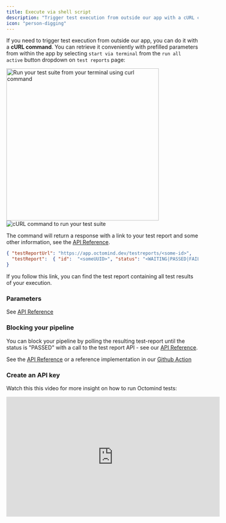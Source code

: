 ```yaml
---
title: Execute via shell script
description: "Trigger test execution from outside our app with a cURL command"
icon: "person-digging"
---
```


If you need to trigger test execution from outside our app, you can do it with a **cURL command**.
You can retrieve it conveniently with prefilled parameters from within the app by selecting `start via terminal` from the `run all active` button dropdown on `test reports` page:

<Frame caption="Run your test suite from your terminal using cURL command, 05/2025">
  <img
    src="/images/run/run-from-terminal.png"
    alt="Run your test suite from your terminal using curl command"
    width="400"
  />
</Frame>

<div class="mt-8" />

<Frame caption="cURL command to run your test suite, 05/2025">
  <img
    src="/images/run/run-curl.png"
    alt="cURL command to run your test suite"
  />
</Frame>

The command will return a response with a link to your test report and some other information, see the [API Reference](/api-reference).

```JSON
{ "testReportUrl": "https://app.octomind.dev/testreports/<some-id>",
  "testReport":  { "id":  "<someUUID>", "status": "<WAITING|PASSED|FAILED>"}
}
```

If you follow this link, you can find the test report containing all test results of your execution.

### Parameters

See [API Reference](/api-reference)

### Blocking your pipeline

You can block your pipeline by polling the resulting test-report until the status is "PASSED" with a call to the test report API - see our [API Reference](/api-reference).

See the [API Reference](/api-reference) or a reference implementation in our [Github Action](https://github.com/OctoMind-dev/automagically-action-execute/blob/main/src/executeAutomagically.ts#L107)

### Create an API key

<Snippet file="snippet-apiKey.mdx" />

Watch this this video for more insight on how to run Octomind tests:

<iframe
  width="560"
  height="315"
  src="https://www.youtube.com/embed/j5w5ylOyW28?si=8-naTzE211JAeanl"
  title="YouTube video player"
  frameborder="0"
  allow="accelerometer; autoplay; clipboard-write; encrypted-media; gyroscope; picture-in-picture; web-share"
  referrerpolicy="strict-origin-when-cross-origin"
  allowfullscreen
></iframe>
